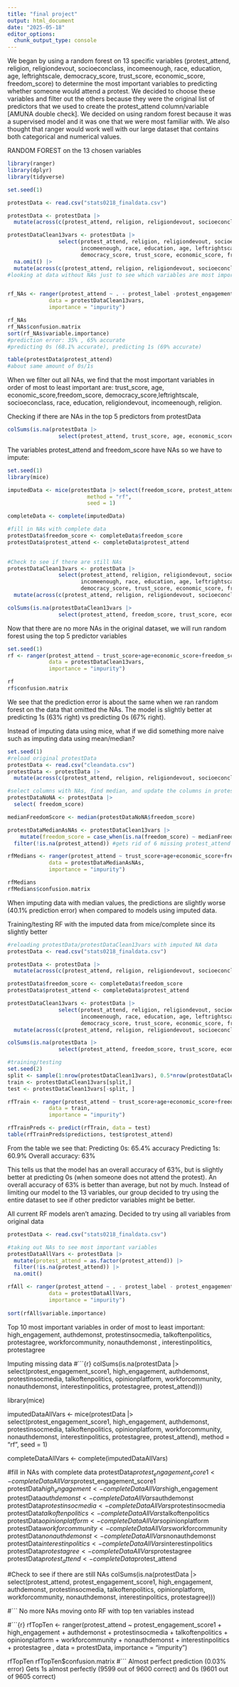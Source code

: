 ```yaml
---
title: "final project"
output: html_document
date: "2025-05-18"
editor_options: 
  chunk_output_type: console
---
```


We began by using a random forest on 13 specific variables (protest_attend, religion, religiondevout, socioeconclass, incomeenough, race, education, age, leftrightscale, democracy_score, trust_score, economic_score, freedom_score) to determine the most important variables to predicting whether someone would attend a protest. We decided to choose these variables and filter out the others because they were the original list of predictors that we used to create the protest_attend column/variable [AMUNA double check]. We decided on using random forest because it was a supervised model and it was one that we were most familiar with. We also thought that ranger would work well with our large dataset that contains both categorical and numerical values.

RANDOM FOREST on the 13 chosen variables
```r
library(ranger)
library(dplyr)
library(tidyverse)

set.seed(1)

protestData <- read.csv("stats0218_finaldata.csv")

protestData <- protestData |> 
  mutate(across(c(protest_attend, religion, religiondevout, socioeconclass, incomeenough, race, education), as.factor))

protestDataClean13vars <- protestData |> 
                select(protest_attend, religion, religiondevout, socioeconclass, 
                       incomeenough, race, education, age, leftrightscale,
                       democracy_score, trust_score, economic_score, freedom_score) |>
  na.omit() |>
  mutate(across(c(protest_attend, religion, religiondevout, socioeconclass, incomeenough, race, education), as.factor))
#looking at data without NAs just to see which variables are most important


rf_NAs <- ranger(protest_attend ~ . - protest_label -protest_engagement_score1,
             data = protestDataClean13vars,
             importance = "impurity")

rf_NAs
rf_NAs$confusion.matrix
sort(rf_NAs$variable.importance)
#prediction error: 35% , 65% accurate
#predicting 0s (68.1% accurate), predicting 1s (69% accurate) 

table(protestData$protest_attend)
#about same amount of 0s/1s
```
When we filter out all NAs, we find that the most important variables in order of most to least important are: trust_score, age, economic_score,freedom_score, democracy_score,leftrightscale, socioeconclass, race, education, religiondevout, incomeenough, religion.



Checking if there are NAs in the top 5 predictors from protestData
```r
colSums(is.na(protestData |> 
                select(protest_attend, trust_score, age, economic_score,freedom_score, democracy_score)))
```


The variables protest_attend and freedom_score have NAs so we have to impute:
```r
set.seed(1)
library(mice)

imputedData <- mice(protestData |> select(freedom_score, protest_attend),
                         method = "rf",
                         seed = 1)

completeData <- complete(imputedData)

#fill in NAs with complete data
protestData$freedom_score <- completeData$freedom_score
protestData$protest_attend <- completeData$protest_attend
 

#Check to see if there are still NAs
protestDataClean13vars <- protestData |> 
                select(protest_attend, religion, religiondevout, socioeconclass, 
                       incomeenough, race, education, age, leftrightscale,
                       democracy_score, trust_score, economic_score, freedom_score) |>
  mutate(across(c(protest_attend, religion, religiondevout, socioeconclass, incomeenough, race, education), as.factor))

colSums(is.na(protestDataClean13vars |> 
                select(protest_attend, freedom_score, trust_score, economic_score, democracy_score, age)))
```
Now that there are no more NAs in the original dataset, we will run random forest using the top 5 predictor variables


```r
set.seed(1)
rf <- ranger(protest_attend ~ trust_score+age+economic_score+freedom_score+democracy_score,
             data = protestDataClean13vars,
             importance = "impurity")

rf
rf$confusion.matrix

```
We see that the prediction error is about the same when we ran random forest on the data that omitted the NAs. The model is slightly better at predicting 1s (63% right) vs predicting 0s (67% right).


Instead of imputing data using mice, what if we did something more naive such as imputing data using mean/median?
```r
set.seed(1)
#reload original protestData
protestData <- read.csv("cleandata.csv")
protestData <- protestData |> 
  mutate(across(c(protest_attend, religion, religiondevout, socioeconclass, incomeenough, race, education), as.factor))

#select columns with NAs, find median, and update the columns in protestData
protestDataNoNA <- protestData |>
  select( freedom_score)

medianFreedomScore <- median(protestDataNoNA$freedom_score)

protestDataMedianAsNAs <- protestDataClean13vars |>
    mutate(freedom_score = case_when(is.na(freedom_score) ~ medianFreedomScore, TRUE ~ freedom_score)) |>
  filter(!is.na(protest_attend)) #gets rid of 6 missing protest_attend NA values instead of calculating median of a categorical variable

rfMedians <- ranger(protest_attend ~ trust_score+age+economic_score+freedom_score+democracy_score,
             data = protestDataMedianAsNAs,
             importance = "impurity")

rfMedians
rfMedians$confusion.matrix
```
When imputing data with median values, the predictions are slightly worse (40.1% prediction error) when compared to models using imputed data.


Training/testing RF with the imputed data from mice/complete since its slightly better
```r
#reloading protestData/protestDataClean13vars with imputed NA data
protestData <- read.csv("stats0218_finaldata.csv")

protestData <- protestData |> 
  mutate(across(c(protest_attend, religion, religiondevout, socioeconclass, incomeenough, race, education), as.factor))

protestData$freedom_score <- completeData$freedom_score
protestData$protest_attend <- completeData$protest_attend

protestDataClean13vars <- protestData |> 
                select(protest_attend, religion, religiondevout, socioeconclass, 
                       incomeenough, race, education, age, leftrightscale,
                       democracy_score, trust_score, economic_score, freedom_score) |>
  mutate(across(c(protest_attend, religion, religiondevout, socioeconclass, incomeenough, race, education), as.factor))

colSums(is.na(protestData |> 
                select(protest_attend, freedom_score, trust_score, economic_score, democracy_score, age)))

#training/testing
set.seed(2)
split <- sample(1:nrow(protestDataClean13vars), 0.5*nrow(protestDataClean13vars))
train <- protestDataClean13vars[split,]
test <- protestDataClean13vars[-split, ]

rfTrain <- ranger(protest_attend ~ trust_score+age+economic_score+freedom_score+democracy_score,
             data = train,
             importance = "impurity")

rfTrainPreds <- predict(rfTrain, data = test)
table(rfTrainPreds$predictions, test$protest_attend)
```
From the table we see that:
Predicting 0s: 65.4% accuracy
Predicting 1s: 60.9% 
Overall accuracy: 63%

This tells us that the model has an overall accuracy of 63%, but is slightly better at predicting 0s (when someone does not attend the protest). An overall accuracy of 63% is better than average, but not by much. Instead of limiting our model to the 13 variables, our group decided to try using the entire dataset to see if other predictor variables might be better. 


All current RF models aren't amazing. Decided to try using all variables from original data
```r
protestData <- read.csv("stats0218_finaldata.csv")

#taking out NAs to see most important variables
protestDataAllVars <- protestData |>
  mutate(protest_attend = as.factor(protest_attend)) |>
  filter(!is.na(protest_attend)) |>
  na.omit() 

rfAll <- ranger(protest_attend ~ . - protest_label - protest_engagement_score1,
             data = protestDataAllVars,
             importance = "impurity")
  
sort(rfAll$variable.importance)

```
Top 10 most important variables in order of most to least important: high_engagement, authdemonst, protestinsocmedia, talkoftenpolitics, protestagree, workforcommunity, nonauthdemonst
, interestinpolitics, protestagree

Imputing missing data
#```{r}
colSums(is.na(protestData |> 
                select(protest_engagement_score1, high_engagement, authdemonst, protestinsocmedia, talkoftenpolitics, opinionplatform, workforcommunity, nonauthdemonst, interestinpolitics, protestagree, protest_attend)))

library(mice)

imputedDataAllVars <- mice(protestData |> select(protest_engagement_score1, high_engagement, authdemonst, protestinsocmedia, talkoftenpolitics, opinionplatform, workforcommunity, nonauthdemonst, interestinpolitics, protestagree, protest_attend),
                         method = "rf",
                         seed = 1)

completeDataAllVars <- complete(imputedDataAllVars)

#fill in NAs with complete data
protestData$protest_engagement_score1 <- completeDataAllVars$protest_engagement_score1
protestData$high_engagement <- completeDataAllVars$high_engagement
protestData$authdemonst <- completeDataAllVars$authdemonst
protestData$protestinsocmedia <- completeDataAllVars$protestinsocmedia
protestData$talkoftenpolitics <- completeDataAllVars$talkoftenpolitics
protestData$opinionplatform <- completeDataAllVars$opinionplatform
protestData$workforcommunity <- completeDataAllVars$workforcommunity
protestData$nonauthdemonst <- completeDataAllVars$nonauthdemonst
protestData$interestinpolitics <- completeDataAllVars$interestinpolitics
protestData$protestagree <- completeDataAllVars$protestagree
protestData$protest_attend <- completeData$protest_attend
 

#Check to see if there are still NAs
colSums(is.na(protestData |> 
                select(protest_attend, protest_engagement_score1, high_engagement, authdemonst, protestinsocmedia, talkoftenpolitics, opinionplatform, workforcommunity, nonauthdemonst, interestinpolitics, protestagree)))

#```
No more NAs moving onto RF with top ten variables instead

#```{r}
rfTopTen <-  ranger(protest_attend ~ protest_engagement_score1 + high_engagement + authdemonst + protestinsocmedia + talkoftenpolitics + opinionplatform + workforcommunity + nonauthdemonst + interestinpolitics + protestagree ,
             data = protestData,
             importance = "impurity")

rfTopTen
rfTopTen$confusion.matrix
#```
Almost perfect prediction (0.03% error)
Gets 1s almost perfectly (9599 out of 9600 correct) and 0s (9601 out of 9605 correct)


